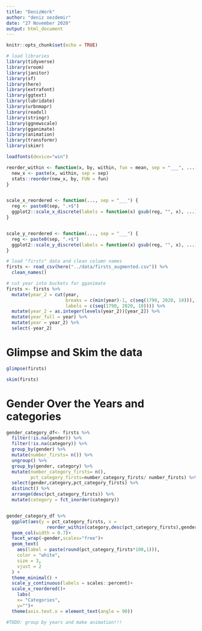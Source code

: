 ```yaml
---
title: "DenizWork"
author: "deniz oezdemir"
date: "27 November 2020"
output: html_document
---
```


```r
knitr::opts_chunk$set(echo = TRUE)
```

```r
# load libraries
library(tidyverse)
library(vroom)
library(janitor)
library(sf)
library(here)
library(extrafont)
library(ggtext)
library(lubridate)
library(urbnmapr)
library(readxl)
library(stringr)
library(ggnewscale)
library(gganimate)
library(animation)
library(transformr)
library(skimr)

loadfonts(device="win")
```


```r
reorder_within <- function(x, by, within, fun = mean, sep = "___", ...) {
  new_x <- paste(x, within, sep = sep)
  stats::reorder(new_x, by, FUN = fun)
}


scale_x_reordered <- function(..., sep = "___") {
  reg <- paste0(sep, ".+$")
  ggplot2::scale_x_discrete(labels = function(x) gsub(reg, "", x), ...)
}


scale_y_reordered <- function(..., sep = "___") {
  reg <- paste0(sep, ".+$")
  ggplot2::scale_y_discrete(labels = function(x) gsub(reg, "", x), ...)
}

```

```r
# load "firsts" data and clean column names
firsts <- read_csv(here("../data/firsts_augmented.csv")) %>% 
  clean_names()

# cut year into buckets for gganimate
firsts <- firsts %>% 
  mutate(year_2 = cut(year, 
                      breaks = c(min(year)-1, c(seq(1790, 2020, 10))), 
                      labels = c(seq(1790, 2020, 10)))) %>% 
  mutate(year_2 = as.integer(levels(year_2))[year_2]) %>% 
  mutate(year_full = year) %>%
  mutate(year = year_2) %>% 
  select(-year_2)
```
# Glimpse and Skim the data
```r
glimpse(firsts)

skim(firsts)

```



# Gender Over the Years and categories

```r

gender_category_df<- firsts %>% 
  filter(!is.na(gender)) %>% 
  filter(!is.na(category)) %>% 
  group_by(gender) %>% 
  mutate(number_firsts= n()) %>% 
  ungroup() %>% 
  group_by(gender, category) %>% 
  mutate(number_category_firsts= n(),
         pct_category_firsts=number_category_firsts/ number_firsts) %>% 
  select(gender,category,pct_category_firsts) %>% 
  distinct() %>% 
  arrange(desc(pct_category_firsts)) %>% 
  mutate(category = fct_inorder(category))


gender_category_df %>% 
  ggplot(aes(y = pct_category_firsts, x = 
               reorder_within(category,desc(pct_category_firsts),gender))) +
  geom_col(width = 0.7)+
  facet_wrap(~gender,scales="free")+
  geom_text(
    aes(label = paste(round(pct_category_firsts*100,1))), 
    color = "white", 
    size = 3,
    vjust = 2
  ) +
  theme_minimal() +
  scale_y_continuous(labels = scales::percent)+
  scale_x_reordered()+
    labs(
    x= "Categories",
    y="")+
  theme(axis.text.x = element_text(angle = 90))

#TODO: group by years and make animation!!!

```

